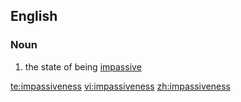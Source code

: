 ==English==
===Noun===
{{en-noun|-}}
# the state of being [[impassive]]

[[te:impassiveness]]
[[vi:impassiveness]]
[[zh:impassiveness]]